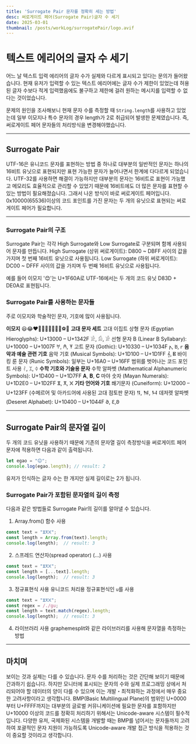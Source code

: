 ```yaml
---
title: 'Surrogate Pair 문자를 정확히 세는 방법'
desc: 써로게이트 페어(Surrogate Pair)글자 수 세기
date: 2025-03-01
thumbnail: /posts/workLog/surrogatePair/logo.avif
---
```


<h1>텍스트 에리어의 글자 수 세기</h1>

어느 날 텍스트 입력 에리어의 글자 수가 실제와 다르게 표시되고 있다는 문의가 들어왔습니다.
현재 유저가 입력할 수 있는 텍스트 에리어에는 글자 수가 제한이 있었는데 허용된 글자 수보다 적게 입력했음에도 불구하고 제한에 걸려 원하는 메시지를 입력할 수 없다는 것이었습니다.

문제의 원인을 조사해보니 현재 문자 수를 측정할 때 `String.length`를 사용하고 있었는데 일부 이모지나 특수 문자의 경우 length가 2로 취급되어 발생한 문제였습니다.
즉, 써로게이트 페어 문자들의 처리방식을 변경해야했습니다.

---
## Surrogate Pair
UTF-16은 유니코드 문자를 표현하는 방법 중 하나로 대부분의 일반적인 문자는 하나의 16비트 유닛으로 표현되지만 표현 가능한 문자가 늘어나면서 한계에 다다르게 되었습니다.
UTF-32를 사용하면 해결이 가능하지만 대부분의 문자는 16비트로 표현이 가능했고 메모리도 효율적으로 관리할 수 있었기 때문에 16비트에도 더 많은 문자를 표현할 수 있는 방법이 필요해졌습니다.
그래서 나온 방식이 바로 써로게이트 페어입니다.
0x10000(65536)이상의 코드 포인트를 가진 문자는 두 개의 유닛으로 표현되는 써로게이트 페어가 필요합니다.

---
### Surrogate Pair의 구조
Surrogate Pair는 각각 High Surrogate와 Low Surrogate로 구분되며 함께 사용되어 문자를 만듭니다.
High Surrogate (상위 써로게이트): D800 ~ DBFF 사이의 값을 가지며 첫 번째 16비트 유닛으로 사용됩니다.
Low Surrogate (하위 써로게이트): DC00 ~ DFFF 사이의 값을 가지며 두 번째 16비트 유닛으로 사용됩니다.

예를 들어 이모지 '😊'는 U+1F60A로 UTF-16에서는 두 개의 코드 유닛 D83D + DE0A로 표현됩니다.

### Surrogate Pair를 사용하는 문자들
주로 이모지와 학술적인 문자, 기호에 많이 사용됩니다.

**이모지**
😃😂❤️🐶🐱🐻🌹🌻🍏🍔⚽🏈
**고대 문자 세트**
고대 이집트 상형 문자 (Egyptian Hieroglyphs): U+13000 – U+1342F 𓀀, 𓀁, 𓀂
선형 문자 B (Linear B Syllabary): U+10000 – U+1007F 𐀀, 𐀁, 𐀂
고트 문자 (Gothic): U+10330 – U+1034F 𐌰, 𐌱, 𐌲
**음악과 예술 관련 기호**
음악 기호 (Musical Symbols): U+1D100 – U+1D1FF 𝄞, 𝄡
바이킹 룬 문자 (Runic Symbols): 일부는 U+16A0 – U+16FF 범위를 벗어나는 코드 포인트 사용 ᛮ, ᛯ, ᛰ
**수학 기호와 기술용 문자**
수학 알파벳 (Mathematical Alphanumeric Symbols): U+1D400 – U+1D7FF 𝐀, 𝐁, 𝐂
마야 숫자 (Mayan Numerals): U+1D2E0 – U+1D2FF 𐋀, 𐋁, 𐋂
**기타 언어와 기호**
쐐기문자 (Cuneiform): U+12000 – U+123FF (수메르어 및 아카드어에 사용된 고대 점토판 문자) 𒀀, 𒀁, 𒀂
데저렛 알파벳 (Deseret Alphabet): U+10400 – U+1044F 𐐀, 𐐁,𐐂

---

## Surrogate Pair의 문자열 길이
두 개의 코드 유닛을 사용하기 때문에 기존의 문자열 길이 측정방식을 써로게이트 페어 문자에 적용하면 다음과 같이 출력됩니다.
```javascript
let egao = "😊";
console.log(egao.length); // result: 2
```
유저가 인식하는 글자 수는 한 개지만 실제 길이로는 2가 됩니다.

### Surrogate Pair가 포함된 문자열의 길이 측정
다음과 같은 방법들로 Surrogate Pair의 길이를 알아낼 수 있습니다.
1. Array.from() 함수 사용
```javascript
const text = "𐋀𐋁𐋂";
const length = Array.from(text).length;
console.log(length);  // result: 3
```

2. 스프레드 연산자(spread operator) (...) 사용
```javascript
const text = "𐋀𐋁𐋂";
const length = [...text].length;
console.log(length);  // result: 3
```

3. 정규표현식 사용
유니코드 처리용 정규표현식인 `u`를 사용
```javascript
const text = "𐋀𐋁𐋂";
const regex = /./gu;
const length = text.match(regex).length;
console.log(length);  // result: 3
```

4. 라이브러리 사용
graphemesplit와 같은 라이브러리를 사용해 문자열을 측정하는 방법

---

## 마치며
보이는 것과 실제는 다를 수 있습니다.
문자 수를 처리하는 것은 간단해 보이기 때문에 간과하기 쉽습니다.
하지만 모니터에 표시되는 문자의 수와 실제 프로그래밍 상에서 처리되어야 할 데이터의 양이 다를 수 있으며 이는 개발・최적화하는 과정에서 매우 중요한 고려사항이라고 생각합니다.
BMP(Basic Multilingual Plane)의 범위인 U+0000부터 U+FFFF까지는 대부분의 글로벌 커뮤니케이션에 필요한 문자를 포함하지만 U+10000 이상의 코드를 정확히 처리하기 위해서는 Unicode-aware 시스템이 필수적입니다.
다양한 유저, 국제화된 시스템을 개발할 때는 BMP를 넘어서는 문자들까지 고려하여 포괄적인 문자 지원이 가능하도록 Unicode-aware 개발 접근 방식을 적용하는 것이 중요할 것이라고 생각합니다.
